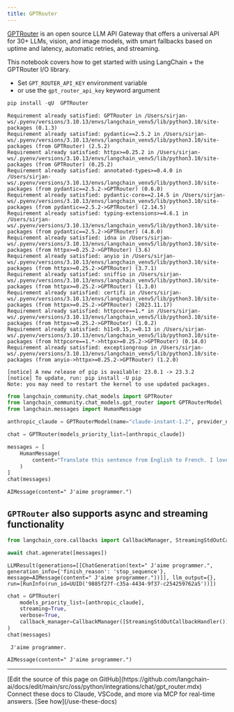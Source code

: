 ```yaml
---
title: GPTRouter
---
```


[GPTRouter](https://github.com/Writesonic/GPTRouter) is an open source LLM API Gateway that offers a universal API for 30+ LLMs, vision, and image models, with smart fallbacks based on uptime and latency, automatic retries, and streaming.

This notebook covers how to get started with using LangChain + the GPTRouter I/O library.

* Set `GPT_ROUTER_API_KEY` environment variable
* or use the `gpt_router_api_key` keyword argument

```python
pip install -qU  GPTRouter
```

```output
Requirement already satisfied: GPTRouter in /Users/sirjan-ws/.pyenv/versions/3.10.13/envs/langchain_venv5/lib/python3.10/site-packages (0.1.3)
Requirement already satisfied: pydantic==2.5.2 in /Users/sirjan-ws/.pyenv/versions/3.10.13/envs/langchain_venv5/lib/python3.10/site-packages (from GPTRouter) (2.5.2)
Requirement already satisfied: httpx>=0.25.2 in /Users/sirjan-ws/.pyenv/versions/3.10.13/envs/langchain_venv5/lib/python3.10/site-packages (from GPTRouter) (0.25.2)
Requirement already satisfied: annotated-types>=0.4.0 in /Users/sirjan-ws/.pyenv/versions/3.10.13/envs/langchain_venv5/lib/python3.10/site-packages (from pydantic==2.5.2->GPTRouter) (0.6.0)
Requirement already satisfied: pydantic-core==2.14.5 in /Users/sirjan-ws/.pyenv/versions/3.10.13/envs/langchain_venv5/lib/python3.10/site-packages (from pydantic==2.5.2->GPTRouter) (2.14.5)
Requirement already satisfied: typing-extensions>=4.6.1 in /Users/sirjan-ws/.pyenv/versions/3.10.13/envs/langchain_venv5/lib/python3.10/site-packages (from pydantic==2.5.2->GPTRouter) (4.8.0)
Requirement already satisfied: idna in /Users/sirjan-ws/.pyenv/versions/3.10.13/envs/langchain_venv5/lib/python3.10/site-packages (from httpx>=0.25.2->GPTRouter) (3.6)
Requirement already satisfied: anyio in /Users/sirjan-ws/.pyenv/versions/3.10.13/envs/langchain_venv5/lib/python3.10/site-packages (from httpx>=0.25.2->GPTRouter) (3.7.1)
Requirement already satisfied: sniffio in /Users/sirjan-ws/.pyenv/versions/3.10.13/envs/langchain_venv5/lib/python3.10/site-packages (from httpx>=0.25.2->GPTRouter) (1.3.0)
Requirement already satisfied: certifi in /Users/sirjan-ws/.pyenv/versions/3.10.13/envs/langchain_venv5/lib/python3.10/site-packages (from httpx>=0.25.2->GPTRouter) (2023.11.17)
Requirement already satisfied: httpcore==1.* in /Users/sirjan-ws/.pyenv/versions/3.10.13/envs/langchain_venv5/lib/python3.10/site-packages (from httpx>=0.25.2->GPTRouter) (1.0.2)
Requirement already satisfied: h11<0.15,>=0.13 in /Users/sirjan-ws/.pyenv/versions/3.10.13/envs/langchain_venv5/lib/python3.10/site-packages (from httpcore==1.*->httpx>=0.25.2->GPTRouter) (0.14.0)
Requirement already satisfied: exceptiongroup in /Users/sirjan-ws/.pyenv/versions/3.10.13/envs/langchain_venv5/lib/python3.10/site-packages (from anyio->httpx>=0.25.2->GPTRouter) (1.2.0)

[notice] A new release of pip is available: 23.0.1 -> 23.3.2
[notice] To update, run: pip install -U pip
Note: you may need to restart the kernel to use updated packages.
```

```python
from langchain_community.chat_models import GPTRouter
from langchain_community.chat_models.gpt_router import GPTRouterModel
from langchain.messages import HumanMessage
```

```python
anthropic_claude = GPTRouterModel(name="claude-instant-1.2", provider_name="anthropic")
```

```python
chat = GPTRouter(models_priority_list=[anthropic_claude])
```

```python
messages = [
    HumanMessage(
        content="Translate this sentence from English to French. I love programming."
    )
]
chat(messages)
```

```output
AIMessage(content=" J'aime programmer.")
```

## `GPTRouter` also supports async and streaming functionality

```python
from langchain_core.callbacks import CallbackManager, StreamingStdOutCallbackHandler
```

```python
await chat.agenerate([messages])
```

```output
LLMResult(generations=[[ChatGeneration(text=" J'aime programmer.", generation_info={'finish_reason': 'stop_sequence'}, message=AIMessage(content=" J'aime programmer."))]], llm_output={}, run=[RunInfo(run_id=UUID('9885f27f-c35a-4434-9f37-c254259762a5'))])
```

```python
chat = GPTRouter(
    models_priority_list=[anthropic_claude],
    streaming=True,
    verbose=True,
    callback_manager=CallbackManager([StreamingStdOutCallbackHandler()]),
)
chat(messages)
```

```output
 J'aime programmer.
```

```output
AIMessage(content=" J'aime programmer.")
```

---

<Callout icon="pen-to-square" iconType="regular">
    [Edit the source of this page on GitHub](https://github.com/langchain-ai/docs/edit/main/src/oss/python/integrations/chat/gpt_router.mdx)
</Callout>
<Tip icon="terminal" iconType="regular">
    Connect these docs to Claude, VSCode, and more via MCP for    real-time answers. [See how](/use-these-docs)
</Tip>
